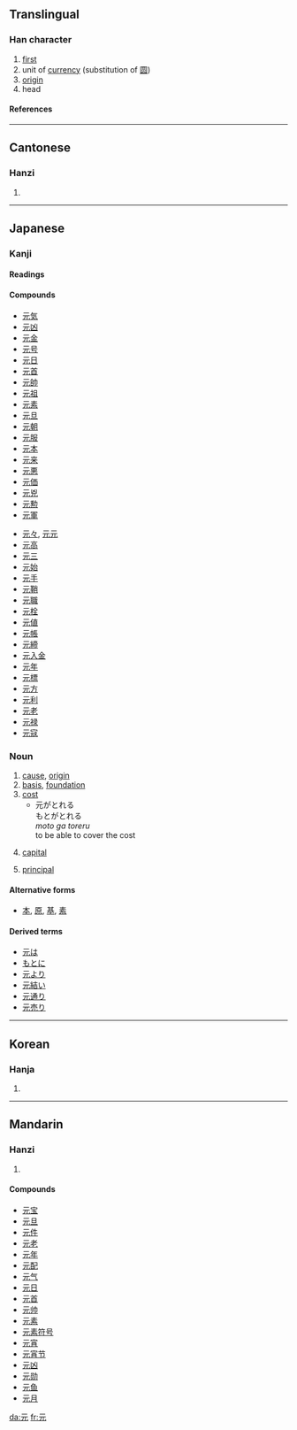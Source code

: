==Translingual==

===Han character===
{{Han char|rn=10|rad=儿|as=02|sn=4|four=1021<sub>1</sub>|canj=一一山 (MMU)}}

# [[first]]
# unit of [[currency]] (substitution of [[圆]])
# [[origin]]
# head

====References====
{{Han ref|kx=0123.060|dkj=01340|dj=0258.030|hdz=10264.060|uh=5143|ud=20803|bh=A4B8|bd=42168}}

----

==Cantonese==

===Hanzi===
{{yue-hanzi|jyut=|y=yun4}}

# {{defn|Cantonese}}

----

==Japanese==

===Kanji===
{{ja-kanji|grade=2|rs=儿02}}

====Readings====
{{ja-readings|on=[[げん]] ([[gen]]), [[がん]] ([[gan]])|kun=[[もと]] ([[moto]]), [[こうべ]] ([[kōbe]])}}

====Compounds====
{{top2}}
*[[元気]]
*[[元凶]]
*[[元金]]
*[[元号]]
*[[元日]]
*[[元首]]
*[[元帥]]
*[[元祖]]
*[[元素]]
*[[元旦]]
*[[元朝]]
*[[元服]]
*[[元本]]
*[[元来]]
*[[元悪]]
*[[元価]]
*[[元兇]]
*[[元勲]]
*[[元軍]]
{{mid2}}
*[[元々]], [[元元]]
*[[元高]]
*[[元三]]
*[[元始]]
*[[元手]]
*[[元鞘]]
*[[元職]]
*[[元栓]]
*[[元値]]
*[[元帳]]
*[[元締]]
*[[元入金]]
*[[元年]]
*[[元標]]
*[[元方]]
*[[元利]]
*[[元老]]
*[[元禄]]
*[[元寇]]
{{bottom}}

===Noun===
{{ja-noun|k|hira=もと|rom=moto}}

# [[cause]], [[origin]]
# [[basis]], [[foundation]]
# [[cost]]
#*元がとれる<br>もとがとれる<br>''moto ga toreru''<Br>to be able to cover the cost
# {{finance|lang=ja}} [[capital]]
# [[principal]]

====Alternative forms====
*[[本]], [[原]], [[基]], [[素]]

====Derived terms====
*[[元は]]
*[[もとに]]
*[[元より]]
*[[元結い]]
*[[元通り]]
*[[元売り]]

----

==Korean==

===Hanja===
{{ko-hanja|hangeul=원|eumhun=으뜸|rv=won|mr=wŏn}}

# {{defn|Korean}}

----

==Mandarin==

===Hanzi===
{{cmn-hanzi|pin=[[ruì]] ([[rui4]]), [[yuán]] ([[yuan2]]), [[yuè]] ([[yue4]])|wg=jui<sup>4</sup>, yüan<sup>2</sup>, yüeh<sup>4</sup>}}

# {{defn|Mandarin}}

====Compounds====
*[[元宝]]
*[[元旦]]
*[[元件]]
*[[元老]]
*[[元年]]
*[[元配]]
*[[元气]]
*[[元日]]
*[[元首]]
*[[元帅]]
*[[元素]]
*[[元素符号]]
*[[元宵]]
*[[元宵节]]
*[[元凶]]
*[[元勋]]
*[[元鱼]]
*[[元月]]

[[da:元]]
[[fr:元]]